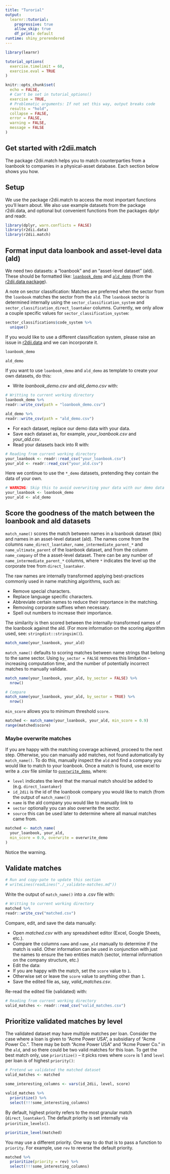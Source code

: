 ```yaml
---
title: "Turorial"
output: 
  learnr::tutorial:
    progressive: true
    allow_skip: true
    df_print: default
runtime: shiny_prerendered
---
```



```r
library(learnr)

tutorial_options(
  exercise.timelimit = 60,
  exercise.eval = TRUE
)

knitr::opts_chunk$set(
  echo = FALSE,
  # Can't be set in tutorial_options()
  exercise = TRUE,
  # Problematic arguments: If not set this way, output breaks code
  results = "hold",
  collapse = FALSE,
  error = FALSE,
  warning = FALSE,
  message = FALSE
)
```


## Get started with r2dii.match




The package r2dii.match helps you to match counterparties from a loanbook to companies in a physical-asset database. Each section below shows you how.

## Setup

We use the package r2dii.match to access the most important functions you'll learn about. We also use example datasets from the package r2dii.data, and optional but convenient functions from the packages dplyr and readr.

```r
library(dplyr, warn.conflicts = FALSE)
library(r2dii.data)
library(r2dii.match)
```

## Format input data loanbook and asset-level data (ald)

We need two datasets: a "loanbook" and an "asset-level dataset" (ald). These should be formatted like:  [`loanbook_demo`](https://2degreesinvesting.github.io/r2dii.data/reference/loanbook_demo.html) and [`ald_demo`](https://2degreesinvesting.github.io/r2dii.data/reference/ald_demo.html) (from the [r2dii.data package](https://2degreesinvesting.github.io/r2dii.data)).

A note on sector classification: Matches are preferred when the sector from the `loanbook` matches the sector from the `ald`. The `loanbook` sector is determined internally using the `sector_classification_system` and `sector_classification_direct_loantaker` columns. Currently, we only allow a couple specific values for `sector_classification_system`:
```r
sector_classifications$code_system %>%
  unique()
```

If you would like to use a different classification system, please raise an issue in [r2dii.data](https://github.com/2DegreesInvesting/r2dii.data) and we can incorporate it.

```r
loanbook_demo

ald_demo
```

If you want to use `loanbook_demo` and `ald_demo` as template to create your own datasets, do this:

* Write _loanbook\_demo.csv_ and _ald\_demo.csv_ with:

```r
# Writting to current working directory
loanbook_demo %>%
readr::write_csv(path = "loanbook_demo.csv")

ald_demo %>%
readr::write_csv(path = "ald_demo.csv")
```

* For each dataset, replace our demo data with your data.
* Save each dataset as, for example, _your\_loanbook.csv_ and _your\_ald.csv_.
* Read your datasets back into R with:

```r
# Reading from current working directory
your_loanbook <- readr::read_csv("your_loanbook.csv")
your_ald <- readr::read_csv("your_ald.csv")
```

Here we continue to use the `*_demo` datasets, pretending they contain the data of your own.

```r
# WARNING: Skip this to avoid overwriting your data with our demo data
your_loanbook <- loanbook_demo
your_ald <- ald_demo
```

## Score the goodness of the match between the loanbook and ald datasets

`match_name()` scores the match between names in a loanbook dataset (lbk) and names in an asset-level dataset (ald). The names come from the columns `name_direct_loantaker`, `name_intermediate_parent_*` and `name_ultimate_parent` of the loanbook dataset, and from the column `name_company` of the a asset-level dataset. There can be any number of `name_intermediate_parent_*` columns, where `*` indicates the level up the corporate tree from `direct_loantaker`.

The raw names are internally transformed applying best-practices commonly used in name matching algorithms, such as:

* Remove special characters.
* Replace language specific characters.
* Abbreviate certain names to reduce their importance in the matching.
* Removing corporate suffixes when necessary.
* Spell out numbers to increase their importance.

The similarity is then scored between the internally-transformed names of the loanbook against the ald. (For more information on the scoring algorithm used, see: `stringdist::stringsim()`).

```r
match_name(your_loanbook, your_ald)
```

`match_name()` defaults to scoring matches between name strings that belong to the same sector. Using `by_sector = FALSE` removes this limitation -- increasing computation time, and the number of potentially incorrect matches to manually validate.

```r
match_name(your_loanbook, your_ald, by_sector = FALSE) %>%
  nrow()

# Compare
match_name(your_loanbook, your_ald, by_sector = TRUE) %>%
  nrow()
```

`min_score` allows you to minimum threshold `score`.

```r
matched <- match_name(your_loanbook, your_ald, min_score = 0.9)
range(matched$score)
```

### Maybe overwrite matches

If you are happy with the matching coverage achieved, proceed to the next step. Otherwise, you can manually add matches, not found automatically by `match_name()`. To do this, manually inspect the `ald` and find a company you would like to match to your loanbook. Once a match is found, use excel to write a .csv file similar to [`overwrite_demo`](https://2degreesinvesting.github.io/r2dii.data/reference/overwrite_demo.html), where:

* `level` indicates the level that the manual match should be added to (e.g. `direct_loantaker`)
* `id_2dii` is the id of the loanbook company you would like to match (from the output of `match_name()`)
* `name` is the ald company you would like to manually link to
* `sector` optionally you can also overwrite the sector.
* `source` this can be used later to determine where all manual matches came from.

```r
matched <- match_name(
  your_loanbook, your_ald,
  min_score = 0.9, overwrite = overwrite_demo
)
```

Notice the warning.

## Validate matches

```r
# Run and copy-pate to update this section
# writeLines(readLines("./_validate-matches.md"))
```

Write the output of `match_name()` into a .csv file with:

```r
# Writting to current working directory
matched %>%
readr::write_csv("matched.csv")
```

Compare, edit, and save the data manually:

* Open _matched.csv_ with any spreadsheet editor (Excel, Google Sheets, etc.).
* Compare the columns `name` and `name_ald` manually to determine if the match is valid. Other information can be used in conjunction with just the names to ensure the two entities match (sector, internal information on the company structure, etc.)
* Edit the data:
* If you are happy with the match, set the `score` value to `1`.
* Otherwise set or leave the `score` value to anything other than `1`.
* Save the edited file as, say, _valid_matches.csv_.

Re-read the edited file (validated) with:

```r
# Reading from current working directory
valid_matches <- readr::read_csv("valid_matches.csv")
```

## Prioritize validated matches by level

The validated dataset may have multiple matches per loan. Consider the case where a loan is given to "Acme Power USA", a subsidiary of "Acme Power Co.". There may be both "Acme Power USA" and "Acme Power Co." in the `ald`, and so there could be two valid matches for this loan. To get the best match only, use `prioritize()` -- it picks rows where `score` is 1 and `level` per loan is of highest `priority()`:

```r
# Pretend we validated the matched dataset
valid_matches <- matched

some_interesting_columns <- vars(id_2dii, level, score)

valid_matches %>%
  prioritize() %>%
  select(!!!some_interesting_columns)
```

By default, highest priority refers to the most granular match (`direct_loantaker`). The default priority is set internally via `prioritize_levels()`.

```r
prioritize_level(matched)
```

You may use a different priority. One way to do that is to pass a function to `priority`. For example, use `rev` to reverse the default priority.

```r
matched %>%
  prioritize(priority = rev) %>%
  select(!!!some_interesting_columns)
```
